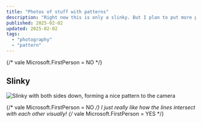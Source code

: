 ```yaml
---
title: "Photos of stuff with patterns"
description: "Right now this is only a slinky. But I plan to put more photos/images in here in the future."
published: 2025-02-02
updated: 2025-02-02
tags:
  - "photography"
  - "pattern"
---
```


{/* vale Microsoft.FirstPerson = NO */}

## Slinky

![Slinky with both sides down, forming a nice pattern to the camera](../slinky.jpg)

{/* vale Microsoft.FirstPerson = NO */}
I just really like how the lines intersect with each other visually!
{/* vale Microsoft.FirstPerson = YES */}
